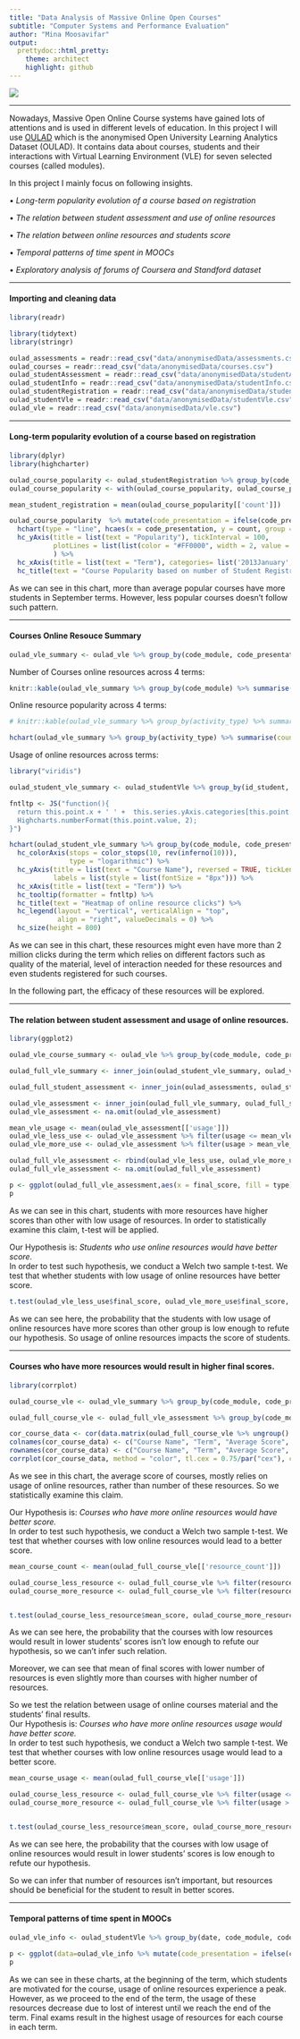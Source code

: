 ```yaml
---
title: "Data Analysis of Massive Online Open Courses"
subtitle: "Computer Systems and Performance Evaluation"
author: "Mina Moosavifar"
output:
  prettydoc::html_pretty:
    theme: architect
    highlight: github
---
```


<div align="center">
<img  src="images/mooc.jpg"  align = 'center'>
</div>

***
<p>
Nowadays, Massive Open Online Course systems have gained lots of attentions and is used in different levels of education.
In this project I will use [OULAD](https://analyse.kmi.open.ac.uk/open_dataset) which is the anonymised Open University Learning Analytics Dataset (OULAD). It contains data about courses, students and their interactions with Virtual Learning Environment (VLE) for seven selected courses (called modules).
</p>

<p>
In this project I mainly focus on following insights.

• *Long-term popularity evolution of a course based on registration*

• *The relation between student assessment and use of online resources*

• *The relation between online resources and students score*

• *Temporal patterns of time spent in MOOCs*

• *Exploratory analysis of forums of Coursera and Standford dataset*
</p>

***
<h4>
Importing and cleaning data
</h4>

```r
library(readr)

library(tidytext)
library(stringr)

oulad_assessments = readr::read_csv("data/anonymisedData/assessments.csv")
oulad_courses = readr::read_csv("data/anonymisedData/courses.csv")
oulad_studentAssessment = readr::read_csv("data/anonymisedData/studentAssessment.csv")
oulad_studentInfo = readr::read_csv("data/anonymisedData/studentInfo.csv")
oulad_studentRegistration = readr::read_csv("data/anonymisedData/studentRegistration.csv")
oulad_studentVle = readr::read_csv("data/anonymisedData/studentVle.csv")
oulad_vle = readr::read_csv("data/anonymisedData/vle.csv")
```

***

<h4> Long-term popularity evolution of a course based on registration </h4>

```r
library(dplyr)
library(highcharter)

oulad_course_popularity <- oulad_studentRegistration %>% group_by(code_module, code_presentation) %>% summarise(count = n())
oulad_course_popularity <- with(oulad_course_popularity, oulad_course_popularity[order(code_presentation, code_module, count),])

mean_student_registration = mean(oulad_course_popularity[['count']])

oulad_course_popularity  %>% mutate(code_presentation = ifelse(code_presentation == '2013B', '2013January', ifelse(code_presentation == '2013J', '2013September', ifelse(code_presentation == '2014B', '2014January', '2014September')))) %>% 
  hchart(type = "line", hcaes(x = code_presentation, y = count, group = code_module)) %>% 
  hc_yAxis(title = list(text = "Popularity"), tickInterval = 100,
           plotLines = list(list(color = "#FF0000", width = 2, value = mean_student_registration, dashStyle = 'shortdash'))
           ) %>% 
  hc_xAxis(title = list(text = "Term"), categories= list('2013January','2013September','2014January','2014September')) %>% 
  hc_title(text = "Course Popularity based on number of Student Registration", style = list(fontWeight = "bold"))
```

<p>
As we can see in this chart, more than average popular courses have more students in September terms. However, less popular courses doesn't follow such pattern.
</p>
***

<h4> Courses Online Resouce Summary</h4>

```r
oulad_vle_summary <- oulad_vle %>% group_by(code_module, code_presentation, activity_type) %>% summarise(count = n())
```

<p>
Number of Courses online resources across 4 terms:
</p>

```r
knitr::kable(oulad_vle_summary %>% group_by(code_module) %>% summarise(count = n()), col.names = c("Course Name", "Number of Online Resources"))
```

<p>
Online resource popularity across 4 terms:
</p>

```r
# knitr::kable(oulad_vle_summary %>% group_by(activity_type) %>% summarise(count = n()) %>% arrange(desc(count)), col.names = c("Online Resource", "Count"))

hchart(oulad_vle_summary %>% group_by(activity_type) %>% summarise(count = n()), "treemap", hcaes(x = activity_type, value = count, color = count))
```

<p>
Usage of online resources across terms:
</p>

```r
library("viridis")

oulad_student_vle_summary <- oulad_studentVle %>% group_by(id_student, code_module, code_presentation) %>% summarise(clicks = sum(sum_click))

fntltp <- JS("function(){
  return this.point.x + ' ' +  this.series.yAxis.categories[this.point.y] + ':<br>' +
  Highcharts.numberFormat(this.point.value, 2);
}")

hchart(oulad_student_vle_summary %>% group_by(code_module, code_presentation) %>% summarise(clicks = sum(clicks)) %>% mutate(code_presentation = ifelse(code_presentation == '2013B', '2013January', ifelse(code_presentation == '2013J', '2013September', ifelse(code_presentation == '2014B', '2014January', '2014September')))), "heatmap", hcaes(x = code_presentation, y = code_module, value = clicks)) %>%
  hc_colorAxis(stops = color_stops(10, rev(inferno(10))),
               type = "logarithmic") %>% 
  hc_yAxis(title = list(text = "Course Name"), reversed = TRUE, tickLength = 0, gridLineWidth = 0, minorGridLineWidth = 0,
           labels = list(style = list(fontSize = "8px"))) %>% 
  hc_xAxis(title = list(text = "Term")) %>% 
  hc_tooltip(formatter = fntltp) %>% 
  hc_title(text = "Heatmap of online resource clicks") %>% 
  hc_legend(layout = "vertical", verticalAlign = "top",
            align = "right", valueDecimals = 0) %>% 
  hc_size(height = 800)
```

<p>
As we can see in this chart, these resources might even have more than 2 million clicks during the term which relies on different factors such as quality of the material, level of interaction needed for these resources and even students registered for such courses.

In the following part, the efficacy of these resources will be explored.
</p>


***
<h4>
The relation between student assessment and usage of online resources.
</h4>

```r
library(ggplot2)

oulad_vle_course_summary <- oulad_vle %>% group_by(code_module, code_presentation) %>% summarise(count = n())

oulad_full_vle_summary <- inner_join(oulad_student_vle_summary, oulad_vle_course_summary, by = c("code_module", "code_presentation")) %>% mutate(usage = clicks*100/count)

oulad_full_student_assessment <- inner_join(oulad_assessments, oulad_studentAssessment, by = 'id_assessment')

oulad_vle_assessment <- inner_join(oulad_full_vle_summary, oulad_full_student_assessment, by = c("id_student", "code_module", "code_presentation")) %>% mutate(weight_score = weight*score)%>% group_by(id_student, code_module, code_presentation) %>% summarise(score = sum(weight_score), weight = sum(weight), usage = mean(usage)) %>% mutate(final_score = score/weight)
oulad_vle_assessment <- na.omit(oulad_vle_assessment)

mean_vle_usage <- mean(oulad_vle_assessment[['usage']])
oulad_vle_less_use <- oulad_vle_assessment %>% filter(usage <= mean_vle_usage) %>% mutate(type = 'low resource usage')
oulad_vle_more_use <- oulad_vle_assessment %>% filter(usage > mean_vle_usage) %>% mutate(type = 'high resource usage')

oulad_full_vle_assessment <- rbind(oulad_vle_less_use, oulad_vle_more_use)
oulad_full_vle_assessment <- na.omit(oulad_full_vle_assessment)

p <- ggplot(oulad_full_vle_assessment,aes(x = final_score, fill = type)) + geom_density(alpha= 0.4) + ggtitle("Density of Students Scores Based on Resources Usage") + xlab("Student Final Score")
p
```
<p>
As we can see in this chart, students with more resources have higher scores than other with low usage of resources. In order to statistically examine this claim, t-test will be applied.
</p>

<p>
Our Hypothesis is: *Students who use online resources would have better score.*
<br>
In order to test such hypothesis, we conduct a Welch two sample t-test. We test that whether students with low usage of online resources have better score.
</p>

```r
t.test(oulad_vle_less_use$final_score, oulad_vle_more_use$final_score, alternative = 'less')
```
<p>
As we can see here, the probability that the students with low usage of online resources have more scores than other group is low enough to refute our hypothesis. So usage of online resources impacts the score of students.
</p>

***
<h4>
Courses who have more resources would result in higher final scores.
</h4>

```r
library(corrplot)

oulad_course_vle <- oulad_vle_summary %>% group_by(code_module, code_presentation) %>% summarise(resource_count = sum(count))

oulad_full_course_vle <- oulad_full_vle_assessment %>% group_by(code_module, code_presentation) %>% summarise(mean_score = mean(final_score), usage = mean(usage)) %>% inner_join(oulad_course_vle, by = c("code_module", "code_presentation"))

cor_course_data <- cor(data.matrix(oulad_full_course_vle %>% ungroup() %>% mutate(code_module = factor(code_module), code_presentation = factor(code_presentation))))
colnames(cor_course_data) <- c("Course Name", "Term", "Average Score", "Online Resource Usage", "Number of Resources")
rownames(cor_course_data) <- c("Course Name", "Term", "Average Score", "Online Resource Usage", "Number of Resources")
corrplot(cor_course_data, method = "color", tl.cex = 0.75/par("cex"), cl.cex = 0.75/par("cex"))
```
<p>
As we see in this chart, the average score of courses, mostly relies on usage of online resources, rather than number of these resources. So we statistically examine this claim.
</p>

<p>
Our Hypothesis is: *Courses who have more online resources would have better score.*
<br>
In order to test such hypothesis, we conduct a Welch two sample t-test. We test that whether courses with low online resources would lead to a better score.
</p>
```r
mean_course_count <- mean(oulad_full_course_vle[['resource_count']])

oulad_course_less_resource <- oulad_full_course_vle %>% filter(resource_count <= mean_course_count) %>% mutate(type = 'Little number of resource')
oulad_course_more_resource <- oulad_full_course_vle %>% filter(resource_count > mean_course_count) %>% mutate(type = 'High number of resource')


t.test(oulad_course_less_resource$mean_score, oulad_course_more_resource$mean_score, alternative = 'greater')
```

<p>
As we can see here, the probability that the courses with low resources would result in lower students' scores isn't low enough to refute our hypothesis, so we can't infer such relation.

Moreover, we can see that mean of final scores with lower number of resources is even slightly more than courses with higher number of resources.

So we test the relation between usage of online courses material and the students' final results.
<br>
Our Hypothesis is: *Courses who have more online resources usage would have better score.*
<br>
In order to test such hypothesis, we conduct a Welch two sample t-test. We test that whether courses with low online resources usage would lead to a better score.
</p>

```r
mean_course_usage <- mean(oulad_full_course_vle[['usage']])

oulad_course_less_resource <- oulad_full_course_vle %>% filter(usage <= mean_course_count) %>% mutate(type = 'Low usage')
oulad_course_more_resource <- oulad_full_course_vle %>% filter(usage > mean_course_count) %>% mutate(type = 'High usage')


t.test(oulad_course_less_resource$mean_score, oulad_course_more_resource$mean_score, alternative = 'less')
```

<p>
As we can see here, the probability that the courses with low usage of online resources would result in lower students' scores is low enough to refute our hypothesis. 

So we can infer that number of resources isn't important, but resources should be beneficial for the student to result in better scores.
</p>

***
<h4> Temporal patterns of time spent in MOOCs</h4>

```r
oulad_vle_info <- oulad_studentVle %>% group_by(date, code_module, code_presentation) %>% summarize(clicks = sum(sum_click))

p <- ggplot(data=oulad_vle_info %>% mutate(code_presentation = ifelse(code_presentation == '2013B', '2013January', ifelse(code_presentation == '2013J', '2013September', ifelse(code_presentation == '2014B', '2014January', '2014September')))), aes(x= date, y=clicks, colour=code_module)) + geom_line() + ggtitle("Temporal Pattern of Courses Online Resources") + guides(color=guide_legend(title="Course")) + facet_wrap(~code_presentation)
p
```

<p>
As we can see in these charts, at the beginning of the term, which students are motivated for the course, usage of online resources experience a peak. However, as we proceed to the end of the term, the usage of these resources decrease due to lost of interest until we reach the end of the term. Final exams result in the highest usage of resources for each course in each term.
</p>

<p>

</p>
```r

```